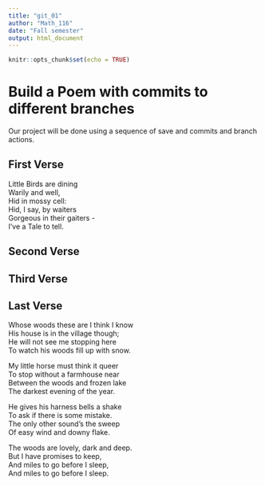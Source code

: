 ```yaml
---
title: "git_01"
author: "Math_116"
date: "Fall semester"
output: html_document
---
```


```r
knitr::opts_chunk$set(echo = TRUE)
```
# Build a Poem with commits to different branches
Our project will be done using a sequence of save and commits and branch actions.
<!-- Do not modify or change any text in "!--" bracketed areas such as this --- these are instructions to
you, if you change any of this the git program will notice it and compromise your git merging strategy !-->

## First Verse 
<!--Put the first five lines of a poem by Lewis Carrol in this section!-->
Little Birds are dining    
Warily and well,    
Hid in mossy cell:    
Hid, I say, by waiters    
Gorgeous in their gaiters -    
I've a Tale to tell.  
  
## Second Verse
<!--Put the first five lines of a poem by Robert Frost here!-->

## Third Verse
<!--Put the first two verses of The Walrus and the Carpenter here!-->

## Last Verse
<!--Put a short poem of your choice 8-20 lines,here!-->
Whose woods these are I think I know      
His house is in the village though;      
He will not see me stopping here      
To watch his woods fill up with snow.      
      
My little horse must think it queer      
To stop without a farmhouse near      
Between the woods and frozen lake      
The darkest evening of the year.      
      
He gives his harness bells a shake     
To ask if there is some mistake.      
The only other sound’s the sweep      
Of easy wind and downy flake.     
      
The woods are lovely, dark and deep.      
But I have promises to keep,      
And miles to go before I sleep,     
And miles to go before I sleep.      
  